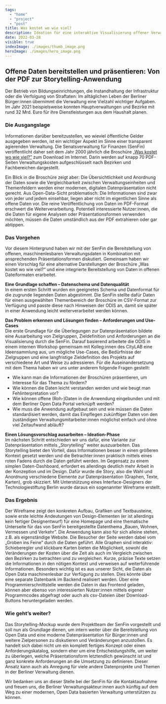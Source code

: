 ```yaml
---
tags:
  - "home"
  - "project"
  - "post"
title: Was kostet wo wie viel?
description: Ideation für eine interaktive Visualisierung offener Verwaltungsdaten
date: 2022-03-28
visible: true
indexImage: ./images/thumb_image.png
heroImage: ./images/hero_image.png
---
```


## Offene Daten bereitstellen und präsentieren: Von der PDF zur Storytelling-Anwendung

Der Betrieb von Bildungseinrichtungen, die Instandhaltung der Infrastruktur oder die Verfolgung von Straftaten: Im alltäglichen Leben der Berliner Bürger:innen übernimmt die Verwaltung eine Vielzahl wichtiger Aufgaben. Im Jahr 2021 beispielsweise konnten Hauptverwaltungen und Bezirke mit rund 32 Mrd. Euro für ihre Dienstleistungen aus dem Haushalt planen.

### Die Ausgangslage

Informationen darüber bereitzustellen, wo wieviel öffentliche Gelder ausgegeben werden, ist ein wichtiger Aspekt im Sinne einer transparent agierenden Verwaltung. Die Senatsverwaltung für Finanzen (SenFin) veröffentlicht daher seit dem Jahr 2000 jährlich die Broschüre [„Was kostet wo wie viel?”](https://www.berlin.de/sen/finanzen/haushalt/downloads/artikel.6347.php) zum Download im Internet. Darin werden auf knapp 70 PDF-Seiten Verwaltungskosten aufgeschlüsselt nach Bezirken und Fachbereichen dargestellt.

Ein Blick in die Broschüre zeigt aber: Die Übersichtlichkeit und Anordnung der Daten sowie die Vergleichbarkeit zwischen Verwaltungseinheiten und Themenfeldern werden einer modernen, digitalen Datenpräsentation nicht gerecht. Aus Open-Data-Sicht problematisch: Die Informationen sind zwar von jeder und jedem einsehbar, liegen aber nicht im eigentlichen Sinne als offene Daten vor. Die reine Veröffentlichung von Daten im PDF-Format erschwert die Weiterverarbeitung. Potentiell interessierte Nutzer:innen, die die Daten für eigene Analysen oder Präsentationsformen verwenden möchten, müssen die Daten umständlich aus der PDF extrahieren oder gar abtippen.


<a href="https://www.berlin.de/sen/finanzen/haushalt/downloads/wkwwv_hv_2017.pdf" download>
  <ImageSection
    src={image1}
    caption="Ausschnitt aus der PDF-Broschüre 'Was kostet wo wie viel?'"
  />
</a>

### Das Vorgehen

Vor diesem Hintergrund haben wir mit der SenFin die Bereitstellung von offenen, maschinenlesbaren Verwaltungsdaten in Kombination mit ansprechenden Präsentationsformen diskutiert. Gemeinsam haben wir einen Vorschlag für eine alternative Darstellungen der Broschüre „Was kostet wo wie viel?“ und eine integrierte Bereitstellung von Daten in offenen Dateiformaten erarbeitet.

**Eine Grundlage schaffen – Datenschema und Datenqualität**  
In einem ersten Schritt wurden ein geeignetes Schema und Datenformat für die zugrunde liegenden Daten abgestimmt. Die SenFin stellte dafür Daten für einen ausgewählten Themenbereich der Broschüre im CSV-Format zur Verfügung und passte diese nach Hinweisen der ODIS an, damit sie später in einer Anwendung leicht weiterverarbeitet werden können.

**Das Problem erkennen und Lösungen finden – Anforderungen und Use-Cases**  
Die erste Grundlage für die Überlegungen zur Datenpräsentation bildete eine Ausarbeitung von Zielgruppen, Zieldefinition und Anforderungen an die Visualisierung durch die SenFin. Darauf basierend arbeitete die ODIS in einem internen Workshop gemeinsam mit Kolleg:innen des CityLAB eine Ideensammlung aus, um mögliche Use-Cases, die Bedürfnisse der Zielgruppen und eine langfristige Zieldefinition des Projekts auf verschiedene Art und Weise zu adressieren. Für die Auseinandersetzung mit dem Thema haben wir uns unter anderem folgende Fragen gestellt:

- Wie kann man die Informationen der Broschüren präsentieren, um Interesse für das Thema zu fördern?
- Wie können die Daten leicht verstanden werden und wie beugt man Fehlinterpretation vor?
- Wie können offene (Roh-)Daten in die Anwendung eingebunden und mit dem Berliner Open Data Portal verknüpft werden?
- Wie muss die Anwendung aufgebaut sein und wie müssen die Daten standardisiert werden, damit das Einpflegen zukünftiger Daten von den zuständigen Verwaltungsmitarbeiter:innen möglichst einfach und ohne viel Zeitaufwand abläuft?

**Einen Lösungsvorschlag ausarbeiten – Ideation-Phase**  
Im nächsten Schritt entschieden wir uns dafür, eine Variante zur Datenpräsentation mittels „Storytelling” weiter auszuarbeiten. Das Storytelling bietet den Vorteil, dass Informationen besser in einen größeren Kontext gesetzt werden und die Betrachter:innen praktisch mittels eines roten Fadens durch die Daten geführt werden. Im Gegensatz zu einem simplen Daten-Dashboard, erfordert es allerdings deutlich mehr Arbeit in der Konzeption und im Design. Dafür wurde die Story, also die Wahl und Anordnung verschiedene Elemente zur Datenpräsentation (Graphen, Texte, Karten), grob skizziert. Mit Unterstützung eines Interface-Designers der Technologiestiftung Berlin wurde daraus ein sogenannter Wireframe erstellt.

### Das Ergebnis

Der Wireframe zeigt den konkreten Aufbau, Grafiken und Textbausteine, sowie erste leichte Andeutungen von Design-Elementen (er ist allerdings kein fertiger Designentwurf) für eine Homepage und eine thematische Unterseite für das von SenFin bereitgestellte Datenthema „Bauen, Wohnen, Vermessen und Verkehr”. Die Anwendung kann also für sich alleine stehen, z.B. als eigenständige Website. Die Besucher der Seite werden dabei vom „Groben ins Feine” durch die Daten geführt. Alle Graphen sind interaktiv: Schieberegler und klickbare Karten bieten die Möglichkeit, sowohl die Veränderungen der Kosten über die Zeit als auch im Vergleich zwischen den Bezirken zu betrachten und zu vergleichen. Kurze, präzise Texte setzen die Informationen in den nötigen Kontext und verweisen auf weiterführende Informationen.
Besonders wichtig ist es aus unserer Sicht, die Daten als Open Data maschinenlesbar zur Verfügung zu stellen. Dies könnte über eine separate Datenbank im Backend realisiert werden. Über eine Programmierschnittstelle werden die Daten in das Frontend geladen, können aber ebenso von interessierten Nutzer:innen mittels eigener Programmcodes abgefragt oder auch als csv-Dateien über Download-Buttons heruntergeladen werden.


<ImageSection
  src={image2}
  caption="Ausschnitt aus dem Wireframe für die interaktiven Datenvisualisierungen"
/>

### Wie geht’s weiter?

Das Storytelling-Mockup wurde dem Projektteam der SenFin vorgestellt und soll nun als Grundlage dienen, um intern weiter über die Bereitstellung von Open Data und eine moderne Datenpräsentation für Bürger:innen und weitere Zielpersonen zu diskutieren und Veränderungen anzustoßen. Es handelt sich dabei nicht um ein komplett fertiges Konzept oder einen Anforderungskatalog, sondern eher um eine Entscheidungshilfe, um weiter zu überlegen, welche Präsentationsform letztendlich gewünscht ist und ganz konkrete Anforderungen an die Umsetzung zu definieren. Dieser Ansatz kann auch als Anregung für viele andere Datenprojekte und Themen in der Berliner Verwaltung dienen.

Wir bedanken uns an dieser Stelle bei der SenFin für die Kontaktaufnahme und freuen uns, die Berliner Verwaltungsakteur:innen auch künftig auf dem Weg zu einer modernen, Open Data basierten Verwaltung unterstützen zu können.
